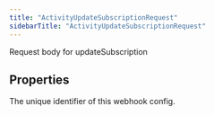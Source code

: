```yaml
---
title: "ActivityUpdateSubscriptionRequest"
sidebarTitle: "ActivityUpdateSubscriptionRequest"
---
```


Request body for updateSubscription

## Properties

<ResponseField name="tag" type="`string`">

</ResponseField>



<ResponseField name="webhookId" type="`string`">
The unique identifier of this webhook config.
</ResponseField>



